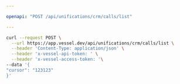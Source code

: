 ```yaml
---

openapi: "POST /api/unifications/crm/calls/list"

---
```


  <RequestExample>
  
  ```bash Request
  curl --request POST \
    --url https://app.vessel.dev/api/unifications/crm/calls/list \
    --header 'Content-Type: application/json' \
    --header 'x-vessel-api-token: ' \
    --header 'x-vessel-access-token: '\ 
  --data '{
  "cursor": "123123"
}'
```
  
  </RequestExample>
  
  

